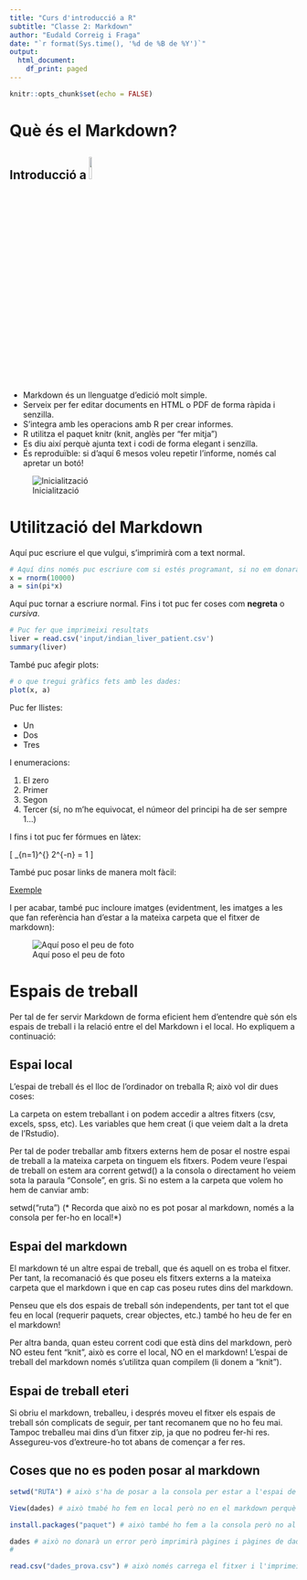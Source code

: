 ```yaml
---
title: "Curs d'introducció a R"
subtitle: "Classe 2: Markdown"
author: "Eudald Correig i Fraga"
date: "`r format(Sys.time(), '%d de %B de %Y')`"
output:
  html_document:
    df_print: paged
---
```


```r
knitr::opts_chunk$set(echo = FALSE)
```

# Què és el Markdown?

## Introducció a ![](input/rmarkdown-logo.png){ width=10% }

- Markdown és un llenguatge d'edició molt simple.
- Serveix per fer editar documents en HTML o PDF de forma ràpida i senzilla.
- S'integra amb les operacions amb R per crear informes.
- R utilitza el paquet knitr (knit, anglès per "fer mitja")
- Es diu així perquè ajunta text i codi de forma elegant i senzilla.
- És reproduïble: si d'aquí 6 mesos voleu repetir l'informe, només cal apretar un botó!

![Inicialització](input/markdown.png)

# Utilització del Markdown

Aquí puc escriure el que vulgui, s'imprimirà com a text normal.

```r
# Aquí dins només puc escriure com si estés programant, si no em donarà error
x = rnorm(10000)
a = sin(pi*x)
```

Aquí puc tornar a escriure normal. Fins i tot puc fer coses com **negreta** o *cursiva*.

```r
# Puc fer que imprimeixi resultats
liver = read.csv('input/indian_liver_patient.csv')
summary(liver)
```

També puc afegir plots:
```r
# o que tregui gràfics fets amb les dades:
plot(x, a)
```

Puc fer llistes:

* Un
* Dos
* Tres

I enumeracions:

1. El zero
1. Primer
1. Segon
1. Tercer  (sí, no m'he equivocat, el númeor del principi ha de ser sempre 1...)

I fins i tot puc fer fórmues en làtex:

\[ \sum\limits_{n=1}^{\infty} 2^{-n} = 1 \]

També puc posar links de manera molt fàcil:

[Exemple](www.urv.cat)

I per acabar, també puc incloure imatges (evidentment, les imatges a les que fan referència han d'estar a la mateixa carpeta que el fitxer de markdown):

![Aquí poso el peu de foto](input/logo_urv.png)

# Espais de treball

Per tal de fer servir Markdown de forma eficient hem d'entendre què són els espais de treball i la relació entre el del Markdown i el local. Ho expliquem a continuació:

## Espai local

L’espai de treball és el lloc de l’ordinador on treballa R; això vol dir dues coses:

La carpeta on estem treballant i on podem accedir a altres fitxers (csv, excels, spss, etc).
Les variables que hem creat (i que veiem dalt a la dreta de l’Rstudio).

Per tal de poder treballar amb fitxers externs hem de posar el nostre espai de treball a la mateixa carpeta on tinguem els fitxers. Podem veure l’espai de treball on estem ara corrent getwd() a la consola o directament ho veiem sota la paraula “Console”, en gris. Si no estem a la carpeta que volem ho hem de canviar amb:

setwd(“ruta”) (* Recorda que això no es pot posar al markdown, només a la consola per fer-ho en local!*)

## Espai del markdown

El markdown té un altre espai de treball, que és aquell on es troba el fitxer. Per tant, la recomanació és que poseu els fitxers externs a la mateixa carpeta que el markdown i que en cap cas poseu rutes dins del markdown.

Penseu que els dos espais de treball són independents, per tant tot el que feu en local (requerir paquets, crear objectes, etc.) també ho heu de fer en el markdown!

Per altra banda, quan esteu corrent codi que està dins del markdown, però NO esteu fent “knit”, això es corre el local, NO en el markdown! L’espai de treball del markdown només s’utilitza quan compilem (li donem a “knit”).

## Espai de treball eteri

Si obriu el markdown, treballeu, i després moveu el fitxer els espais de treball són complicats de seguir, per tant recomanem que no ho feu mai. Tampoc treballeu mai dins d’un fitxer zip, ja que no podreu fer-hi res. Assegureu-vos d’extreure-ho tot abans de començar a fer res.

## Coses que no es poden posar al markdown

```r
setwd("RUTA") # això s'ha de posar a la consola per estar a l'espai de treball que toca, però NO dins del markdown. L'espai de treball del markdown és el lloc on es troba el fitxer, per tant, l'únic que hem de fer és posar els arxius que necessitem a la matiexa carpeta que el fitxer .Rmd

View(dades) # això tmabé ho fem en local però no en el markdown perquè el més probable és que em doni un error

install.packages("paquet") # això també ho fem a la consola però no al markdown (el library(paquet) o require(paquet) sí que l'hem de posar!)

dades # això no donarà un error però imprimirà pàgines i pàgines de dades que no cal.
#

read.csv("dades_prova.csv") # això només carrega el fitxer i l'imprimeix en pantalla, però no el guarda!
```
